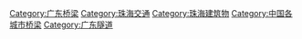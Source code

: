 [[Category:广东桥梁|Category:广东桥梁]]
[[Category:珠海交通|Category:珠海交通]]
[[Category:珠海建筑物|Category:珠海建筑物]]
[[Category:中国各城市桥梁|Category:中国各城市桥梁]]
[[Category:广东隧道|Category:广东隧道]]